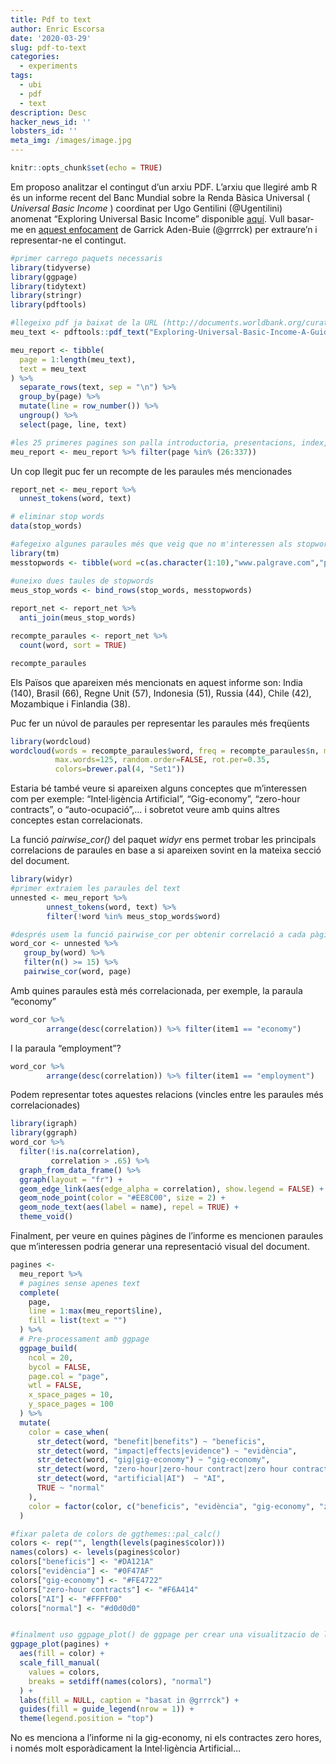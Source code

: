 ```yaml
---
title: Pdf to text
author: Enric Escorsa
date: '2020-03-29'
slug: pdf-to-text
categories:
  - experiments
tags:
  - ubi
  - pdf
  - text
description: Desc
hacker_news_id: ''
lobsters_id: ''
meta_img: /images/image.jpg
---
```


```r
knitr::opts_chunk$set(echo = TRUE)
```


Em proposo analitzar el contingut d'un arxiu PDF. L'arxiu que llegiré amb R és un informe recent del Banc Mundial sobre la Renda Bàsica Universal ( _Universal Basic Income_ ) coordinat per Ugo Gentilini (@Ugentilini) anomenat "Exploring Universal Basic Income" disponible [aquí](http://documents.worldbank.org/curated/en/993911574784667955/pdf/Exploring-Universal-Basic-Income-A-Guide-to-Navigating-Concepts-Evidence-and-Practices.pdf). 
Vull basar-me en [aquest enfocament](https://www.garrickadenbuie.com/blog/redacted-text-extracted-mueller-report/) de Garrick Aden-Buie (@grrrck) per extraure'n i representar-ne el contingut.

```r
#primer carrego paquets necessaris
library(tidyverse)
library(ggpage)
library(tidytext)
library(stringr)
library(pdftools)

#llegeixo pdf ja baixat de la URL (http://documents.worldbank.org/curated/en/993911574784667955/pdf/Exploring-Universal-Basic-Income-A-Guide-to-Navigating-Concepts-Evidence-and-Practices.pdf) al meu directori local i amb el paquet pdftools el transformo en un csv per a que estigui en format tidytext
meu_text <- pdftools::pdf_text("Exploring-Universal-Basic-Income-A-Guide-to-Navigating-Concepts-Evidence-and-Practices.pdf")

meu_report <- tibble(
  page = 1:length(meu_text),
  text = meu_text
) %>% 
  separate_rows(text, sep = "\n") %>% 
  group_by(page) %>% 
  mutate(line = row_number()) %>% 
  ungroup() %>% 
  select(page, line, text)

#les 25 primeres pagines son palla introductoria, presentacions, index, etc. Les suprimeixo
meu_report <- meu_report %>% filter(page %in% (26:337))

```


Un cop llegit puc fer un recompte de les paraules més mencionades

```r
report_net <- meu_report %>%
  unnest_tokens(word, text)

# eliminar stop words
data(stop_words)

#afegeixo algunes paraules més que veig que no m'interessen als stopwords (noms dels autors de l'informe i altres)
library(tm)
messtopwords <- tibble(word =c(as.character(1:10),"www.palgrave.com","palgrave","http","https", "documents.worldbank.org", "bibliography", "pdf", "ugo", "gentilini", "margaret", "grosh", "jamele", "rigolini", "ruslan", "yemtsov", "doi.org", "0.0", "0.7", "bit.ly"), lexicon="SMART")

#uneixo dues taules de stopwords
meus_stop_words <- bind_rows(stop_words, messtopwords)
                                    
report_net <- report_net %>%
  anti_join(meus_stop_words)

recompte_paraules <- report_net %>%
  count(word, sort = TRUE)

recompte_paraules
```

Els Països que apareixen més mencionats en aquest informe son: India (140), Brasil (66), Regne Unit (57), Indonesia (51), Russia (44), Chile (42), Mozambique i Finlandia (38).

Puc fer un núvol de paraules per representar les paraules més freqüents

```r
library(wordcloud)
wordcloud(words = recompte_paraules$word, freq = recompte_paraules$n, min.freq = 1,
          max.words=125, random.order=FALSE, rot.per=0.35, 
          colors=brewer.pal(4, "Set1"))
```

Estaria bé també veure si apareixen alguns conceptes que m'interessen com per exemple: "Intel·ligència Artificial", "Gig-economy", "zero-hour contracts", o "auto-ocupació",... i sobretot veure amb quins altres conceptes estan correlacionats.


La funció _pairwise_cor()_ del paquet _widyr_ ens permet trobar les principals correlacions de paraules en base a si apareixen sovint en la mateixa secció del document.

```r
library(widyr)
#primer extraiem les paraules del text
unnested <- meu_report %>%
        unnest_tokens(word, text) %>%
        filter(!word %in% meus_stop_words$word)

#després usem la funció pairwise_cor per obtenir correlació a cada pàgina
word_cor <- unnested %>%
   group_by(word) %>%
   filter(n() >= 15) %>%
   pairwise_cor(word, page)
```

Amb quines paraules està més correlacionada, per exemple, la paraula "economy"

```r
word_cor %>%
        arrange(desc(correlation)) %>% filter(item1 == "economy")
```

I la paraula "employment"?

```r
word_cor %>%
        arrange(desc(correlation)) %>% filter(item1 == "employment")
```

Podem representar totes aquestes relacions (vincles entre les paraules més correlacionades)

```r
library(igraph)
library(ggraph)
word_cor %>%
  filter(!is.na(correlation),
         correlation > .65) %>%
  graph_from_data_frame() %>%
  ggraph(layout = "fr") +
  geom_edge_link(aes(edge_alpha = correlation), show.legend = FALSE) +
  geom_node_point(color = "#EE8C00", size = 2) +
  geom_node_text(aes(label = name), repel = TRUE) +
  theme_void()
```


Finalment, per veure en quines pàgines de l'informe es mencionen paraules que m'interessen podria generar una representació visual del document.

```r

pagines <- 
  meu_report %>% 
  # pagines sense apenes text
  complete(
    page, 
    line = 1:max(meu_report$line),
    fill = list(text = "")
  ) %>% 
  # Pre-processament amb ggpage
  ggpage_build(
    ncol = 20, 
    bycol = FALSE, 
    page.col = "page", 
    wtl = FALSE, 
    x_space_pages = 10,
    y_space_pages = 100
  ) %>% 
  mutate(
    color = case_when(
      str_detect(word, "benefit|benefits") ~ "beneficis",
      str_detect(word, "impact|effects|evidence") ~ "evidència",
      str_detect(word, "gig|gig-economy") ~ "gig-economy",
      str_detect(word, "zero-hour|zero-hour contract|zero hour contracts|zero-hour contracts") ~ "zero-hour contracts",
      str_detect(word, "artificial|AI")  ~ "AI",    
      TRUE ~ "normal"
    ),
    color = factor(color, c("beneficis", "evidència", "gig-economy", "zero-hour contracts", "AI", "normal"))
  )

#fixar paleta de colors de ggthemes::pal_calc()
colors <- rep("", length(levels(pagines$color)))
names(colors) <- levels(pagines$color)
colors["beneficis"] <- "#DA121A"
colors["evidència"] <- "#0F47AF"
colors["gig-economy"] <- "#FE4722"
colors["zero-hour contracts"] <- "#F6A414"
colors["AI"] <- "#FFFF00"
colors["normal"] <- "#d0d0d0"


#finalment uso ggpage_plot() de ggpage per crear una visualitzacio de les pagines del report
ggpage_plot(pagines) +
  aes(fill = color) +
  scale_fill_manual(
    values = colors, 
    breaks = setdiff(names(colors), "normal")
  ) +
  labs(fill = NULL, caption = "basat in @grrrck") +
  guides(fill = guide_legend(nrow = 1)) +
  theme(legend.position = "top")

```

No es menciona a l'informe ni la gig-economy, ni els contractes zero hores, i només molt esporàdicament la Intel·ligència Artificial...
